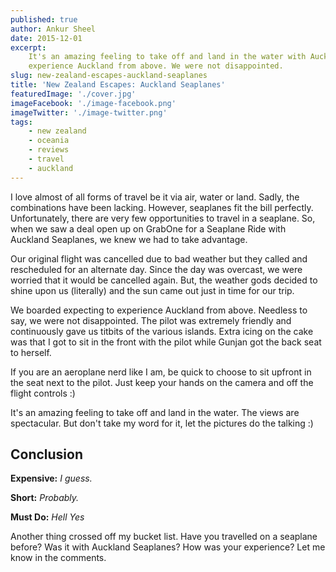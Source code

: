 ```yaml
---
published: true
author: Ankur Sheel
date: 2015-12-01
excerpt:
    It's an amazing feeling to take off and land in the water with Auckland Seaplanes. We boarded expecting to
    experience Auckland from above. We were not disappointed.
slug: new-zealand-escapes-auckland-seaplanes
title: 'New Zealand Escapes: Auckland Seaplanes'
featuredImage: './cover.jpg'
imageFacebook: './image-facebook.png'
imageTwitter: './image-twitter.png'
tags:
    - new zealand
    - oceania
    - reviews
    - travel
    - auckland
---
```


I love almost of all forms of travel be it via air, water or land. Sadly, the combinations have been lacking. However,
seaplanes fit the bill perfectly. Unfortunately, there are very few opportunities to travel in a seaplane. So, when we
saw a deal open up on GrabOne for a Seaplane Ride with Auckland Seaplanes, we knew we had to take advantage.

<ImageGallery relativeDirectory={props.path} subDirectory="gallery1" />

Our original flight was cancelled due to bad weather but they called and rescheduled for an alternate day. Since the day
was overcast, we were worried that it would be cancelled again. But, the weather gods decided to shine upon us
(literally) and the sun came out just in time for our trip.

<ImageGallery relativeDirectory={props.path} subDirectory="gallery2" />

We boarded expecting to experience Auckland from above. Needless to say, we were not disappointed. The pilot was
extremely friendly and continuously gave us titbits of the various islands. Extra icing on the cake was that I got to
sit in the front with the pilot while Gunjan got the back seat to herself.

If you are an aeroplane nerd like I am, be quick to choose to sit upfront in the seat next to the pilot. Just keep your
hands on the camera and off the flight controls :)

<ImageGallery relativeDirectory={props.path} subDirectory="gallery3" />

It's an amazing feeling to take off and land in the water. The views are spectacular. But don't take my word for it, let
the pictures do the talking :)

<ImageGallery relativeDirectory={props.path} subDirectory="gallery4" />

## Conclusion

**Expensive:** _I guess._

**Short:** _Probably._

**Must Do:** _Hell Yes_

<Quote quote="Some experiences simply do not translate, you have to go to know." author="Kobi Yamada" />

Another thing crossed off my bucket list. Have you travelled on a seaplane before? Was it with Auckland Seaplanes? How
was your experience? Let me know in the comments.
